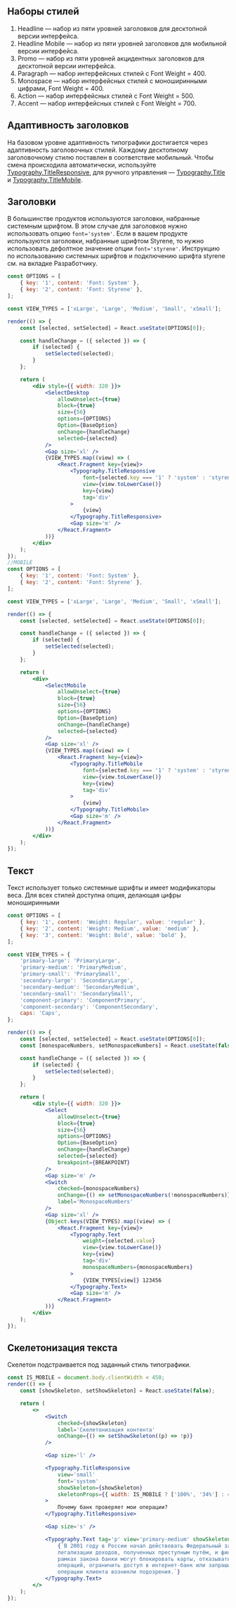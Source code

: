 
## Наборы стилей

1. Headline — набор из пяти уровней заголовков для десктопной версии интерфейса.
2. Headline Mobile — набор из пяти уровней заголовков для мобильной версии интерфейса.
3. Promo — набор из пяти уровней акцидентных заголовков для десктопной версии интерфейса.
4. Paragraph — набор интерфейсных стилей с Font Weight = 400.
5. Monospace — набор интерфейсных стилей с моноширинными цифрами, Font Weight = 400.
6. Action — набор интерфейсных стилей с Font Weight = 500.
7. Accent — набор интерфейсных стилей с Font Weight = 700.

## Адаптивность заголовков

На базовом уровне адаптивность типографики достигается через адаптивность заголовочных стилей.
Каждому десктопному заголовочному стилю поставлен в соответствие мобильный.
Чтобы смена происходила автоматически, используйте [Typography.TitleResponsive](/docs/typography--typography-title-responsive), для ручного управления — [Typography.Title](/docs/typography--typography-title) и [Typography.TitleMobile](/docs/typography--typography-title-mobile).

## Заголовки

В большинстве продуктов используются заголовки, набранные системным шрифтом.
В этом случае для заголовков нужно использовать опцию `font='system'`.
Если в вашем продукте используются заголовки, набранные шрифтом Styrene, то нужно использовать дефолтное значение опции `font='styrene'`.
Инструкцию по использованию системных шрифтов и подключению шрифта styrene см. на вкладке Разработчику.

```jsx live
const OPTIONS = [
    { key: '1', content: 'Font: System' },
    { key: '2', content: 'Font: Styrene' },
];

const VIEW_TYPES = ['xLarge', 'Large', 'Medium', 'Small', 'xSmall'];

render(() => {
    const [selected, setSelected] = React.useState(OPTIONS[0]);

    const handleChange = ({ selected }) => {
        if (selected) {
            setSelected(selected);
        }
    };

    return (
        <div style={{ width: 320 }}>
            <SelectDesktop
                allowUnselect={true}
                block={true}
                size={56}
                options={OPTIONS}
                Option={BaseOption}
                onChange={handleChange}
                selected={selected}
            />
            <Gap size='xl' />
            {VIEW_TYPES.map((view) => (
                <React.Fragment key={view}>
                    <Typography.TitleResponsive
                        font={selected.key === '1' ? 'system' : 'styrene'}
                        view={view.toLowerCase()}
                        key={view}
                        tag='div'
                    >
                        {view}
                    </Typography.TitleResponsive>
                    <Gap size='m' />
                </React.Fragment>
            ))}
        </div>
    );
});
//MOBILE
const OPTIONS = [
    { key: '1', content: 'Font: System' },
    { key: '2', content: 'Font: Styrene' },
];

const VIEW_TYPES = ['xLarge', 'Large', 'Medium', 'Small', 'xSmall'];

render(() => {
    const [selected, setSelected] = React.useState(OPTIONS[0]);

    const handleChange = ({ selected }) => {
        if (selected) {
            setSelected(selected);
        }
    };

    return (
        <div>
            <SelectMobile
                allowUnselect={true}
                block={true}
                size={56}
                options={OPTIONS}
                Option={BaseOption}
                onChange={handleChange}
                selected={selected}
            />
            <Gap size='xl' />
            {VIEW_TYPES.map((view) => (
                <React.Fragment key={view}>
                    <Typography.TitleMobile
                        font={selected.key === '1' ? 'system' : 'styrene'}
                        view={view.toLowerCase()}
                        key={view}
                        tag='div'
                    >
                        {view}
                    </Typography.TitleMobile>
                    <Gap size='m' />
                </React.Fragment>
            ))}
        </div>
    );
});
```

## Текст

Текст использует только системные шрифты и имеет модификаторы веса.
Для всех стилей доступна опция, делающая цифры моноширинными

```jsx live mobileHeight={480}
const OPTIONS = [
    { key: '1', content: 'Weight: Regular', value: 'regular' },
    { key: '2', content: 'Weight: Medium', value: 'medium' },
    { key: '3', content: 'Weight: Bold', value: 'bold' },
];

const VIEW_TYPES = {
    'primary-large': 'PrimaryLarge',
    'primary-medium': 'PrimaryMedium',
    'primary-small': 'PrimarySmall',
    'secondary-large': 'SecondaryLarge',
    'secondary-medium': 'SecondaryMedium',
    'secondary-small': 'SecondarySmall',
    'component-primary': 'ComponentPrimary',
    'component-secondary': 'ComponentSecondary',
    caps: 'Caps',
};

render(() => {
    const [selected, setSelected] = React.useState(OPTIONS[0]);
    const [monospaceNumbers, setMonospaceNumbers] = React.useState(false);

    const handleChange = ({ selected }) => {
        if (selected) {
            setSelected(selected);
        }
    };

    return (
        <div style={{ width: 320 }}>
            <Select
                allowUnselect={true}
                block={true}
                size={56}
                options={OPTIONS}
                Option={BaseOption}
                onChange={handleChange}
                selected={selected}
                breakpoint={BREAKPOINT}
            />
            <Gap size='m' />
            <Switch
                checked={monospaceNumbers}
                onChange={() => setMonospaceNumbers(!monospaceNumbers)}
                label='MonospaceNumbers'
            />
            <Gap size='xl' />
            {Object.keys(VIEW_TYPES).map((view) => (
                <React.Fragment key={view}>
                    <Typography.Text
                        weight={selected.value}
                        view={view.toLowerCase()}
                        key={view}
                        tag='div'
                        monospaceNumbers={monospaceNumbers}
                    >
                        {VIEW_TYPES[view]} 123456
                    </Typography.Text>
                    <Gap size='m' />
                </React.Fragment>
            ))}
        </div>
    );
});
```

## Скелетонизация текста

Скелетон подстраивается под заданный стиль типографики.

```jsx live
const IS_MOBILE = document.body.clientWidth < 450;
render(() => {
    const [showSkeleton, setShowSkeleton] = React.useState(false);

    return (
        <>
            <Switch
                checked={showSkeleton}
                label='Скелетонизация контента'
                onChange={() => setShowSkeleton((p) => !p)}
            />

            <Gap size='l' />

            <Typography.TitleResponsive
                view='small'
                font='system'
                showSkeleton={showSkeleton}
                skeletonProps={{ width: IS_MOBILE ? ['100%', '34%'] : 420 }}
            >
                Почему банк проверяет мои операции?
            </Typography.TitleResponsive>

            <Gap size='s' />

            <Typography.Text tag='p' view='primary-medium' showSkeleton={showSkeleton}>
                {`В 2001 году в России начал действовать Федеральный закон №115 «О противодействии
                легализации доходов, полученных преступным путём, и финансированию терроризма». В
                рамках закона банки могут блокировать карты, отказывать в проведении сомнительных
                операций, ограничить доступ в интернет-банк или запрашивать документы, если по
                операции клиента возникли подозрения.`}
            </Typography.Text>
        </>
    );
});
```
